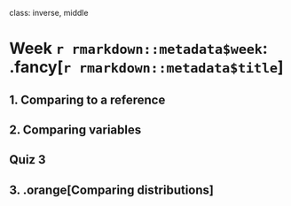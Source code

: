 
class: inverse, middle

# Week `r rmarkdown::metadata$week`: .fancy[`r rmarkdown::metadata$title`]

## 1. Comparing to a reference
## 2. Comparing variables

## Quiz 3

## 3. .orange[Comparing distributions]
